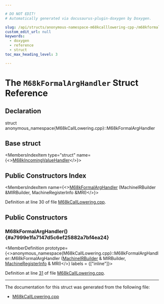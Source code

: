 ```yaml
---

# DO NOT EDIT!
# Automatically generated via docusaurus-plugin-doxygen by Doxygen.

slug: /api/structs/anonymous-namespace-m68kcalllowering-cpp-/m68kformalarghandler
custom_edit_url: null
keywords:
  - doxygen
  - reference
  - struct
toc_max_heading_level: 3

---
```





# The `M68kFormalArgHandler` Struct Reference

<DoxygenPage pluginConfig={pluginConfig}>



## Declaration

<CodeBlock>struct anonymous_namespace{M68kCallLowering.cpp}::M68kFormalArgHandler</CodeBlock>

## Base struct

<MembersIndex>

<MembersIndexItem
  type="struct"
  name={<><a href="/docs/api/structs/llvm/m68kincomingvaluehandler">M68kIncomingValueHandler</a></>}>
</MembersIndexItem>

</MembersIndex>

## Public Constructors Index

<MembersIndex>

<MembersIndexItem
  name={<><a href="#a7999e1fa7147d5c6ef25882a7bf4ea24">M68kFormalArgHandler</a> (MachineIRBuilder &amp;MIRBuilder, MachineRegisterInfo &amp;MRI)</>}>
</MembersIndexItem>

</MembersIndex>


Definition at line 30 of file <a href="/docs/api/files/lib/lib/target/lib/target/m68k/lib/target/m68k/gisel/m68kcalllowering-cpp">M68kCallLowering.cpp</a>.

<SectionDefinition>

## Public Constructors

### M68kFormalArgHandler() {#a7999e1fa7147d5c6ef25882a7bf4ea24}

<MemberDefinition
  prototype={<>anonymous&#95;namespace&#123;M68kCallLowering.cpp&#125;::M68kFormalArgHandler::M68kFormalArgHandler (<a href="/docs/api/classes/llvm/machineirbuilder">MachineIRBuilder</a> &amp; MIRBuilder, <a href="/docs/api/classes/llvm/machineregisterinfo">MachineRegisterInfo</a> &amp; MRI)</>}
  labels = {["inline"]}>

Definition at line <a href="/docs/api/files/lib/lib/target/lib/target/m68k/lib/target/m68k/gisel/m68kcalllowering-cpp/#l00031">31</a> of file <a href="/docs/api/files/lib/lib/target/lib/target/m68k/lib/target/m68k/gisel/m68kcalllowering-cpp">M68kCallLowering.cpp</a>.
</MemberDefinition>

</SectionDefinition>

<hr/>

The documentation for this struct was generated from the following file:

<ul>
<li><a href="/docs/api/files/lib/lib/target/lib/target/m68k/lib/target/m68k/gisel/m68kcalllowering-cpp">M68kCallLowering.cpp</a></li>
</ul>

</DoxygenPage>
